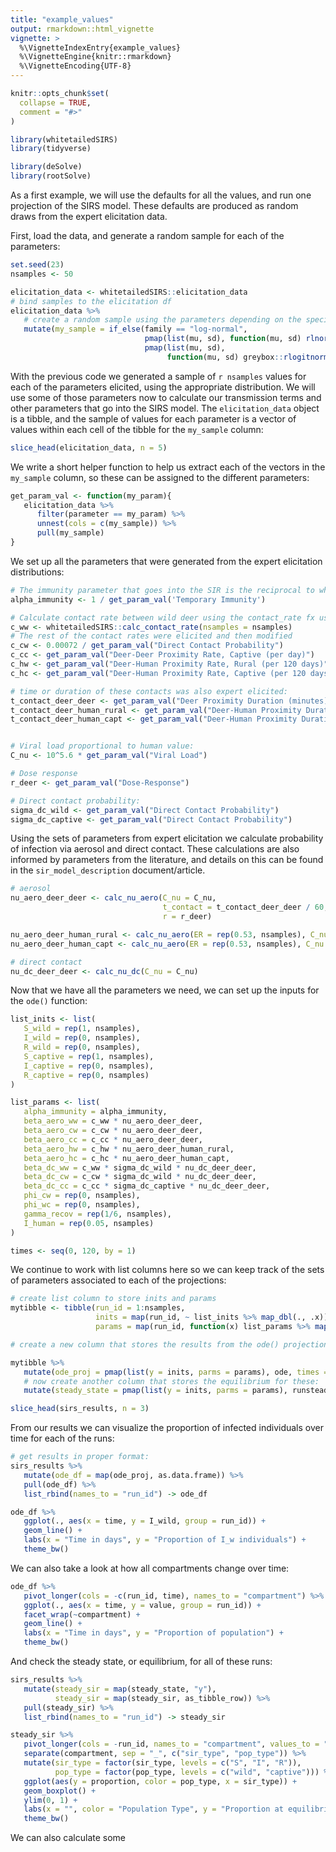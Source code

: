 ```yaml
---
title: "example_values"
output: rmarkdown::html_vignette
vignette: >
  %\VignetteIndexEntry{example_values}
  %\VignetteEngine{knitr::rmarkdown}
  %\VignetteEncoding{UTF-8}
---
```


```r
knitr::opts_chunk$set(
  collapse = TRUE,
  comment = "#>"
)
```

```r
library(whitetailedSIRS)
library(tidyverse)

library(deSolve)
library(rootSolve)
```


As a first example, we will use the defaults for all the values, and run one projection of the SIRS model. These defaults are produced as random draws from the expert elicitation data.


First, load the data, and generate a random sample for each of the parameters: 

```r
set.seed(23)
nsamples <- 50

elicitation_data <- whitetailedSIRS::elicitation_data
# bind samples to the elicitation df
elicitation_data %>%
   # create a random sample using the parameters depending on the specified distribution
   mutate(my_sample = if_else(family == "log-normal",
                              pmap(list(mu, sd), function(mu, sd) rlnorm(nsamples, mu, sd)),
                              pmap(list(mu, sd),
                                   function(mu, sd) greybox::rlogitnorm(nsamples, mu, sd)))) -> elicitation_data

```

With the previous code we generated a sample of `r nsamples` values for each of the parameters elicited, using the appropriate distribution. We will use some of those parameters now to calculate our transmission terms and other parameters that go into the SIRS model. The `elicitation_data` object is a tibble, and the sample of values for each parameter is a vector of values within each cell of the tibble for the `my_sample` column:
```r
slice_head(elicitation_data, n = 5)
```

We write a short helper function to help us extract each of the vectors in the `my_sample` column, so these can be assigned to the different parameters: 

```r
get_param_val <- function(my_param){
   elicitation_data %>%
      filter(parameter == my_param) %>%
      unnest(cols = c(my_sample)) %>%
      pull(my_sample)
}
```

We set up all the parameters that were generated from the expert elicitation distributions:

```r
# The immunity parameter that goes into the SIR is the reciprocal to what was elicited
alpha_immunity <- 1 / get_param_val('Temporary Immunity')

# Calculate contact rate between wild deer using the contact_rate fx using defaults:
c_ww <- whitetailedSIRS::calc_contact_rate(nsamples = nsamples)
# The rest of the contact rates were elicited and then modified
c_cw <- 0.00072 / get_param_val("Direct Contact Probability")
c_cc <- get_param_val("Deer-Deer Proximity Rate, Captive (per day)")
c_hw <- get_param_val("Deer-Human Proximity Rate, Rural (per 120 days)") / 120
c_hc <- get_param_val("Deer-Human Proximity Rate, Captive (per 120 days)") /120

# time or duration of these contacts was also expert elicited:
t_contact_deer_deer <- get_param_val("Deer Proximity Duration (minutes)")
t_contact_deer_human_rural <- get_param_val("Deer-Human Proximity Duration, Rural (minutes)")
t_contact_deer_human_capt <- get_param_val("Deer-Human Proximity Duration, Captive (minutes)")


# Viral load proportional to human value:
C_nu <- 10^5.6 * get_param_val("Viral Load")

# Dose response
r_deer <- get_param_val("Dose-Response")

# Direct contact probability:
sigma_dc_wild <- get_param_val("Direct Contact Probability")
sigma_dc_captive <- get_param_val("Direct Contact Probability")
```


Using the sets of parameters from expert elicitation we calculate probability of infection via aerosol and direct contact. These calculations are also informed by parameters from the literature, and details on this can be found in the `sir_model_description` document/article.


```r
# aerosol
nu_aero_deer_deer <- calc_nu_aero(C_nu = C_nu,
                                  t_contact = t_contact_deer_deer / 60,
                                  r = r_deer)

nu_aero_deer_human_rural <- calc_nu_aero(ER = rep(0.53, nsamples), C_nu = C_nu, t_contact = t_contact_deer_human_rural/60, r = r_deer)
nu_aero_deer_human_capt <- calc_nu_aero(ER = rep(0.53, nsamples), C_nu = C_nu, t_contact = t_contact_deer_human_capt/60, r = r_deer)

# direct contact
nu_dc_deer_deer <- calc_nu_dc(C_nu = C_nu)

```

Now that we have all the parameters we need, we can set up the inputs for the `ode()` function:

```r
list_inits <- list(
   S_wild = rep(1, nsamples),
   I_wild = rep(0, nsamples),
   R_wild = rep(0, nsamples),
   S_captive = rep(1, nsamples),
   I_captive = rep(0, nsamples),
   R_captive = rep(0, nsamples)
)

list_params <- list(
   alpha_immunity = alpha_immunity,
   beta_aero_ww = c_ww * nu_aero_deer_deer,
   beta_aero_cw = c_cw * nu_aero_deer_deer,
   beta_aero_cc = c_cc * nu_aero_deer_deer,
   beta_aero_hw = c_hw * nu_aero_deer_human_rural,
   beta_aero_hc = c_hc * nu_aero_deer_human_capt,
   beta_dc_ww = c_ww * sigma_dc_wild * nu_dc_deer_deer,
   beta_dc_cw = c_cw * sigma_dc_wild * nu_dc_deer_deer,
   beta_dc_cc = c_cc * sigma_dc_captive * nu_dc_deer_deer,
   phi_cw = rep(0, nsamples),
   phi_wc = rep(0, nsamples),
   gamma_recov = rep(1/6, nsamples),
   I_human = rep(0.05, nsamples)
)

times <- seq(0, 120, by = 1)
```

We continue to work with list columns here so we can keep track of the sets of parameters associated to each of the projections:

```r
# create list column to store inits and params
mytibble <- tibble(run_id = 1:nsamples,
                   inits = map(run_id, ~ list_inits %>% map_dbl(., .x)),
                   params = map(run_id, function(x) list_params %>% map_dbl(., x)))

# create a new column that stores the results from the ode() projection

mytibble %>%
   mutate(ode_proj = pmap(list(y = inits, parms = params), ode, times = seq(0, 120, by = 1), func = simple_sirs)) %>% 
   # now create another column that stores the equilibrium for these:
   mutate(steady_state = pmap(list(y = inits, parms = params), runsteady, func = simple_sirs)) -> sirs_results # save as new object

slice_head(sirs_results, n = 3)
```

From our results we can visualize the proportion of infected individuals over time for each of the runs:
```r
# get results in proper format:
sirs_results %>%
   mutate(ode_df = map(ode_proj, as.data.frame)) %>%
   pull(ode_df) %>%
   list_rbind(names_to = "run_id") -> ode_df

ode_df %>%
   ggplot(., aes(x = time, y = I_wild, group = run_id)) +
   geom_line() +
   labs(x = "Time in days", y = "Proportion of I_w individuals") +
   theme_bw()
```

We can also take a look at how all compartments change over time: 
```r

ode_df %>%
   pivot_longer(cols = -c(run_id, time), names_to = "compartment") %>%
   ggplot(., aes(x = time, y = value, group = run_id)) +
   facet_wrap(~compartment) +
   geom_line() +
   labs(x = "Time in days", y = "Proportion of population") +
   theme_bw()
```

And check the steady state, or equilibrium, for all of these runs: 

```r
sirs_results %>%
   mutate(steady_sir = map(steady_state, "y"),
          steady_sir = map(steady_sir, as_tibble_row)) %>% 
   pull(steady_sir) %>% 
   list_rbind(names_to = "run_id") -> steady_sir

steady_sir %>% 
   pivot_longer(cols = -run_id, names_to = "compartment", values_to = "proportion") %>% 
   separate(compartment, sep = "_", c("sir_type", "pop_type")) %>% 
   mutate(sir_type = factor(sir_type, levels = c("S", "I", "R")),
          pop_type = factor(pop_type, levels = c("wild", "captive"))) %>% 
   ggplot(aes(y = proportion, color = pop_type, x = sir_type)) +
   geom_boxplot() +
   ylim(0, 1) +
   labs(x = "", color = "Population Type", y = "Proportion at equilibrium") +
   theme_bw()
```


We can also calculate some 
